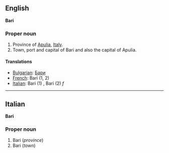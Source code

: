 ==English==
'''Bari'''

===Proper noun===

#Province of [[Apulia]], [[Italy]].
#Town, port and capital of Bari and also the capital of Apulia.

====Translations====

*[[Bulgarian]]: [[Бари]]
*[[French]]: Bari (1, 2)
*[[Italian]]: Bari (1) '' '', Bari (2) ''f''

----

==Italian==
'''Bari'''

===Proper noun===

#Bari (''province'')
#Bari (''town'')